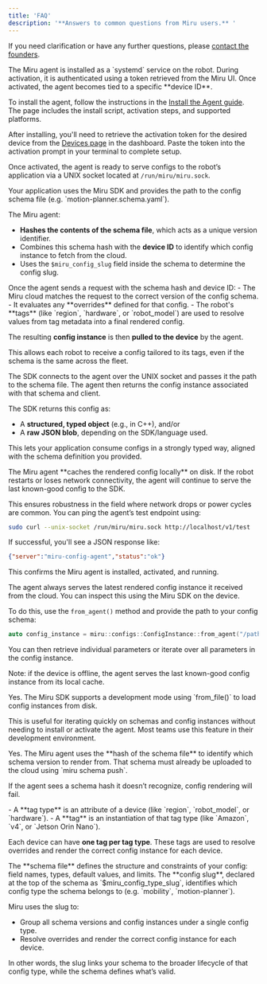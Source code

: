 ```yaml
---
title: 'FAQ'
description: '**Answers to common questions from Miru users.** '
---
```

If you need clarification or have any further questions, please [contact the founders](mailto:founders@miruml.com).

<Accordion title="1. How does the Miru agent work and how do I install it?">
The Miru agent is installed as a `systemd` service on the robot. During activation, it is authenticated using a token retrieved from the Miru UI. Once activated, the agent becomes tied to a specific **device ID**.

To install the agent, follow the instructions in the [Install the Agent guide](https://docs.miruml.com/docs/agent-sdk/install-agent). The page includes the install script, activation steps, and supported platforms.

After installing, you'll need to retrieve the activation token for the desired device from the [Devices page](https://configs.miruml.com/devices) in the dashboard. Paste the token into the activation prompt in your terminal to complete setup.

Once activated, the agent is ready to serve configs to the robot’s application via a UNIX socket located at `/run/miru/miru.sock`.
</Accordion>

<Accordion title="2. How does the Miru agent determine which config to fetch?">
Your application uses the Miru SDK and provides the path to the config schema file (e.g. `motion-planner.schema.yaml`).

The Miru agent:
- **Hashes the contents of the schema file**, which acts as a unique version identifier.
- Combines this schema hash with the **device ID** to identify which config instance to fetch from the cloud.
- Uses the `$miru_config_slug` field inside the schema to determine the config slug.
</Accordion>

<Accordion title="3. What happens in the Miru cloud when a robot asks for a config?">
Once the agent sends a request with the schema hash and device ID:
- The Miru cloud matches the request to the correct version of the config schema.
- It evaluates any **overrides** defined for that config.
- The robot's **tags** (like `region`, `hardware`, or `robot_model`) are used to resolve values from tag metadata into a final rendered config.

The resulting **config instance** is then **pulled to the device** by the agent.

This allows each robot to receive a config tailored to its tags, even if the schema is the same across the fleet.
</Accordion>

<Accordion title="4. How does my application use the config from the agent?">
The SDK connects to the agent over the UNIX socket and passes it the path to the schema file. The agent then returns the config instance associated with that schema and client.

The SDK returns this config as:
- A **structured, typed object** (e.g., in C++), and/or
- A **raw JSON blob**, depending on the SDK/language used.

This lets your application consume configs in a strongly typed way, aligned with the schema definition you provided.
</Accordion>

<Accordion title="5. What happens if the robot goes offline or restarts?">
The Miru agent **caches the rendered config locally** on disk. If the robot restarts or loses network connectivity, the agent will continue to serve the last known-good config to the SDK.

This ensures robustness in the field where network drops or power cycles are common.
</Accordion>
<Accordion title="6. How can I verify the agent is running correctly?">
You can ping the agent’s test endpoint using:

```bash
sudo curl --unix-socket /run/miru/miru.sock http://localhost/v1/test
```

If successful, you'll see a JSON response like:

```json
{"server":"miru-config-agent","status":"ok"}
```

This confirms the Miru agent is installed, activated, and running.
</Accordion>

<Accordion title="7. How do I know what config my robot is currently using?">
The agent always serves the latest rendered config instance it received from the cloud. You can inspect this using the Miru SDK on the device.

To do this, use the `from_agent()` method and provide the path to your config schema:

```cpp
auto config_instance = miru::configs::ConfigInstance::from_agent("/path/to/schema.yaml");
```

You can then retrieve individual parameters or iterate over all parameters in the config instance.

Note: if the device is offline, the agent serves the last known-good config instance from its local cache.
</Accordion>

<Accordion title="8. Can I test configs locally without the agent?">
Yes. The Miru SDK supports a development mode using `from_file()` to load config instances from disk.

This is useful for iterating quickly on schemas and config instances without needing to install or activate the agent. Most teams use this feature in their development environment.
</Accordion>

<Accordion title="9. Does my schema need to be uploaded before using it in production?">
Yes. The Miru agent uses the **hash of the schema file** to identify which schema version to render from. That schema must already be uploaded to the cloud using `miru schema push`.

If the agent sees a schema hash it doesn’t recognize, config rendering will fail.
</Accordion>

<Accordion title="10. What’s the difference between a tag and a tag type?">
- A **tag type** is an attribute of a device (like `region`, `robot_model`, or `hardware`).
- A **tag** is an instantiation of that tag type (like `Amazon`, `v4`, or `Jetson Orin Nano`).

Each device can have **one tag per tag type**. These tags are used to resolve overrides and render the correct config instance for each device.
</Accordion>

<Accordion title="11. Why do I need both a config slug and a schema file?">
The **schema file** defines the structure and constraints of your config: field names, types, default values, and limits.  
The **config slug**, declared at the top of the schema as `$miru_config_type_slug`, identifies which config type the schema belongs to (e.g. `mobility`, `motion-planner`).

Miru uses the slug to:

- Group all schema versions and config instances under a single config type.
- Resolve overrides and render the correct config instance for each device.

In other words, the slug links your schema to the broader lifecycle of that config type, while the schema defines what’s valid.
</Accordion>
